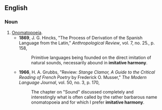 ==English==

===Noun===
{{en-noun|imitative harmonies}}

# [[onomatopoeia|Onomatopoeia]].
#* '''1869''', J. G. Hincks, "The Process of Derivation of the Spanish Language from the Latin," ''Anthropological Review'', vol. 7, no. 25., p. 158,
#*: Primitive languages being founded on the direct imitation of natural sounds, necessarily abound in '''imitative harmony'''.
#* '''1966''', H. A. Grubbs, "Review: ''Stange Clamor, A Guide to the Critical Reading of French Poetry'' by Frederick O. Musser," ''The Modern Language Journal'', vol. 50, no. 3, p. 170,
#*: The chapter on "Sound" discussed completely and interestingly what is often called by the rather barbarous name onomatopoeia and for which I prefer '''imitative harmony'''.